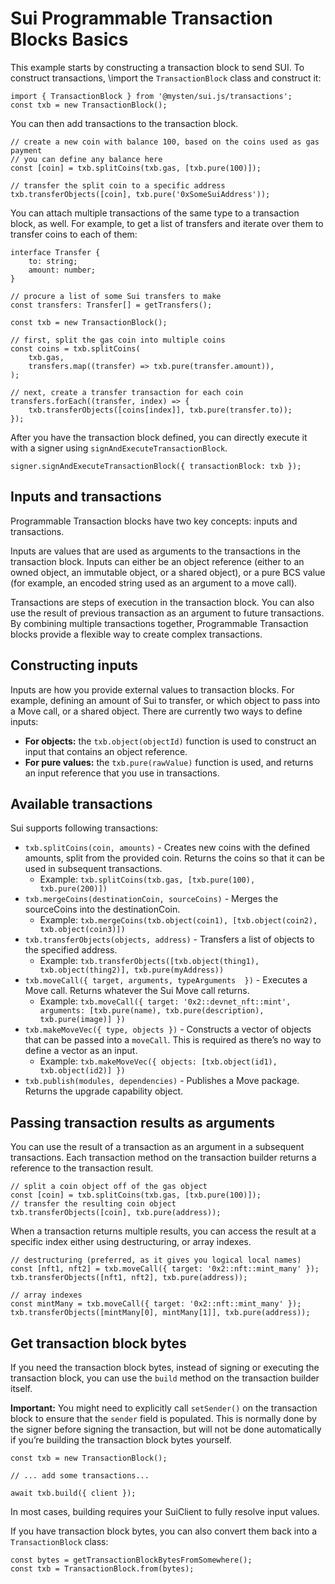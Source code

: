 # Sui Programmable Transaction Blocks Basics

This example starts by constructing a transaction block to send SUI. To construct transactions,
\import the `TransactionBlock` class and construct it:

```tsx
import { TransactionBlock } from '@mysten/sui.js/transactions';
const txb = new TransactionBlock();
```

You can then add transactions to the transaction block.

```tsx
// create a new coin with balance 100, based on the coins used as gas payment
// you can define any balance here
const [coin] = txb.splitCoins(txb.gas, [txb.pure(100)]);

// transfer the split coin to a specific address
txb.transferObjects([coin], txb.pure('0xSomeSuiAddress'));
```

You can attach multiple transactions of the same type to a transaction block, as well. For example,
to get a list of transfers and iterate over them to transfer coins to each of them:

```tsx
interface Transfer {
	to: string;
	amount: number;
}

// procure a list of some Sui transfers to make
const transfers: Transfer[] = getTransfers();

const txb = new TransactionBlock();

// first, split the gas coin into multiple coins
const coins = txb.splitCoins(
	txb.gas,
	transfers.map((transfer) => txb.pure(transfer.amount)),
);

// next, create a transfer transaction for each coin
transfers.forEach((transfer, index) => {
	txb.transferObjects([coins[index]], txb.pure(transfer.to));
});
```

After you have the transaction block defined, you can directly execute it with a signer using
`signAndExecuteTransactionBlock`.

```tsx
signer.signAndExecuteTransactionBlock({ transactionBlock: txb });
```

## Inputs and transactions

Programmable Transaction blocks have two key concepts: inputs and transactions.

Inputs are values that are used as arguments to the transactions in the transaction block. Inputs
can either be an object reference (either to an owned object, an immutable object, or a shared
object), or a pure BCS value (for example, an encoded string used as an argument to a move call).

Transactions are steps of execution in the transaction block. You can also use the result of
previous transaction as an argument to future transactions. By combining multiple transactions
together, Programmable Transaction blocks provide a flexible way to create complex transactions.

## Constructing inputs

Inputs are how you provide external values to transaction blocks. For example, defining an amount of
Sui to transfer, or which object to pass into a Move call, or a shared object. There are currently
two ways to define inputs:

- **For objects:** the `txb.object(objectId)` function is used to construct an input that contains
  an object reference.
- **For pure values:** the `txb.pure(rawValue)` function is used, and returns an input reference
  that you use in transactions.

## Available transactions

Sui supports following transactions:

- `txb.splitCoins(coin, amounts)` - Creates new coins with the defined amounts, split from the
  provided coin. Returns the coins so that it can be used in subsequent transactions.
  - Example: `txb.splitCoins(txb.gas, [txb.pure(100), txb.pure(200)])`
- `txb.mergeCoins(destinationCoin, sourceCoins)` - Merges the sourceCoins into the destinationCoin.
  - Example: `txb.mergeCoins(txb.object(coin1), [txb.object(coin2), txb.object(coin3)])`
- `txb.transferObjects(objects, address)` - Transfers a list of objects to the specified address.
  - Example: `txb.transferObjects([txb.object(thing1), txb.object(thing2)], txb.pure(myAddress))`
- `txb.moveCall({ target, arguments, typeArguments  })` - Executes a Move call. Returns whatever the
  Sui Move call returns.
  - Example:
    `txb.moveCall({ target: '0x2::devnet_nft::mint', arguments: [txb.pure(name), txb.pure(description), txb.pure(image)] })`
- `txb.makeMoveVec({ type, objects })` - Constructs a vector of objects that can be passed into a
  `moveCall`. This is required as there’s no way to define a vector as an input.
  - Example: `txb.makeMoveVec({ objects: [txb.object(id1), txb.object(id2)] })`
- `txb.publish(modules, dependencies)` - Publishes a Move package. Returns the upgrade capability
  object.

## Passing transaction results as arguments

You can use the result of a transaction as an argument in a subsequent transactions. Each
transaction method on the transaction builder returns a reference to the transaction result.

```tsx
// split a coin object off of the gas object
const [coin] = txb.splitCoins(txb.gas, [txb.pure(100)]);
// transfer the resulting coin object
txb.transferObjects([coin], txb.pure(address));
```

When a transaction returns multiple results, you can access the result at a specific index either
using destructuring, or array indexes.

```tsx
// destructuring (preferred, as it gives you logical local names)
const [nft1, nft2] = txb.moveCall({ target: '0x2::nft::mint_many' });
txb.transferObjects([nft1, nft2], txb.pure(address));

// array indexes
const mintMany = txb.moveCall({ target: '0x2::nft::mint_many' });
txb.transferObjects([mintMany[0], mintMany[1]], txb.pure(address));
```

## Get transaction block bytes

If you need the transaction block bytes, instead of signing or executing the transaction block, you
can use the `build` method on the transaction builder itself.

**Important:** You might need to explicitly call `setSender()` on the transaction block to ensure
that the `sender` field is populated. This is normally done by the signer before signing the
transaction, but will not be done automatically if you’re building the transaction block bytes
yourself.

```tsx
const txb = new TransactionBlock();

// ... add some transactions...

await txb.build({ client });
```

In most cases, building requires your SuiClient to fully resolve input values.

If you have transaction block bytes, you can also convert them back into a `TransactionBlock` class:

```tsx
const bytes = getTransactionBlockBytesFromSomewhere();
const txb = TransactionBlock.from(bytes);
```
